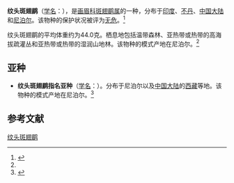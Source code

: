 {{Speciesbox
| name = 纹头斑翅鹛
| image = Actinodura nipalensis by John Gould.jpg
| status = LC | status_system = IUCN3.1
| genus = Actinodura
| species = nipalensis
| authority = [[布赖恩·霍顿·霍奇森|Hodgson]], 1836<ref name='id3168'>{{cite web| url =http://www.bioinfo.cn/db05/BjdwSpecies.php?action=view&id=3168| title =纹头斑翅鹛| work =《中国动物物种编目数据库》| publisher =中国科学院微生物研究所| author =中国科学院动物研究所| accessdate =2009-04-04| deadurl =yes| archiveurl =https://web.archive.org/web/20160305040704/http://www.bioinfo.cn/db05/BjdwSpecies.php?action=view&id=3168| archivedate =2016-03-05}}</ref>
}}

'''纹头斑翅鹛'''（[[学名|学名]]：{{lang|la|''Actinodura nipalensis''}}），是[[画眉科|画眉科]][[斑翅鹛属|斑翅鹛属]]的一种，分布于[[印度|印度]]、[[不丹|不丹]]、[[中国大陆|中国大陆]]和[[尼泊尔|尼泊尔]]。该物种的保护状况被评为[[无危|无危]]。<ref>{{cite web|url=http://www.birdlife.org/datazone/speciesfactsheet.php?id=7989&m=0|title=Actinodura nipalensis|publisher=[[国际鸟盟|BirdLife.org]]|accessdate=2011-06-27}}</ref>

纹头斑翅鹛的平均体重约为44.0克。栖息地包括温带森林、亚热带或热带的高海拔疏灌丛和亚热带或热带的湿润山地林。该物种的模式产地在尼泊尔。<ref name='id3168'/>

==亚种==
*'''纹头斑翅鹛指名亚种'''（[[学名|学名]]：{{lang|la|''Actinodura nipalensis nipalensis''}}）。分布于尼泊尔以及[[中国大陆|中国大陆]]的[[西藏|西藏]]等地。该物种的模式产地在尼泊尔。<ref name='id3169'>{{cite web| url =http://www.bioinfo.cn/db05/BjdwSpecies.php?action=view&id=3169| title =纹头斑翅鹛指名亚种| work =《中国动物物种编目数据库》| publisher =中国科学院微生物研究所| author =中国科学院动物研究所| accessdate =2009-04-04| deadurl =yes| archiveurl =https://web.archive.org/web/20160305071945/http://www.bioinfo.cn/db05/BjdwSpecies.php?action=view&id=3169| archivedate =2016-03-05}}</ref>

== 参考文献 ==
{{commons category|Actinodura nipalensis}}
{{reflist}}
{{Taxonbar|from=Q2668204}}

[[Category:斑翅鹛属|纹头斑翅鹛]]


{{雀形目小作品}}